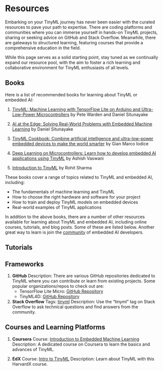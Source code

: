 # Resources

Embarking on your TinyML journey has never been easier with the curated resources to pave your path to expertise. There are coding platforms and communities where you can immerse yourself in hands-on TinyML projects, sharing or seeking advice on GitHub and Stack Overflow. Meanwhile, there are gateways to structured learning, featuring courses that provide a comprehensive education in the field. 

While this page serves as a solid starting point, stay tuned as we continually expand our resource pool, with the aim to foster a rich learning and collaborative environment for TinyML enthusiasts of all levels.

## Books

Here is a list of recommended books for learning about TinyML or embedded AI:

1. [TinyML: Machine Learning with TensorFlow Lite on Arduino and Ultra-Low-Power Microcontrollers](https://www.amazon.com/TinyML-Learning-TensorFlow-Ultra-Low-Power-Microcontrollers/dp/1492052043) by Pete Warden and Daniel Situnayake
   
2. [AI at the Edge: Solving Real-World Problems with Embedded Machine Learning](https://www.oreilly.com/library/view/ai-at-the/9781098120191/) by Daniel Situnayake

3. [TinyML Cookbook: Combine artificial intelligence and ultra-low-power embedded devices to make the world smarter](https://www.amazon.com/TinyML-Cookbook-artificial-intelligence-ultra-low-power/dp/180181497X) by Gian Marco Iodice

4. [Deep Learning on Microcontrollers: Learn how to develop embedded AI applications using TinyML](https://www.amazon.com/Deep-Learning-Microcontrollers-Applications-Embedded/dp/1803234378/) by Ashish Vaswani

5. [Introduction to TinyML](https://www.amazon.com/Introduction-TinyML-Rohit-Sharma/dp/B0B5Q281L9) by Rohit Sharma

These books cover a range of topics related to TinyML and embedded AI, including:

* The fundamentals of machine learning and TinyML
* How to choose the right hardware and software for your project
* How to train and deploy TinyML models on embedded devices
* Real-world examples of TinyML applications

In addition to the above books, there are a number of other resources available for learning about TinyML and embedded AI, including online courses, tutorials, and blog posts. Some of these are listed below. Another great way to learn is join the [community](./community.qmd) of embedded AI developers.

## Tutorials

## Frameworks

1. **GitHub**
   Description: There are various GitHub repositories dedicated to TinyML where you can contribute or learn from existing projects. Some popular organizations/repos to check out are:
   - TensorFlow Lite Micro: [GitHub Repository](https://github.com/tensorflow/tflite-micro)
   - TinyML4D: [GitHub Repository](https://github.com/tinyML4D/tinyML4D)
   
2. **Stack Overflow**
   Tags: [tinyml](https://stackoverflow.com/questions/tagged/tinyml)
   Description: Use the "tinyml" tag on Stack Overflow to ask technical questions and find answers from the community.

## Courses and Learning Platforms

1. **Coursera**
   Course: [Introduction to Embedded Machine Learning](https://www.coursera.org/learn/introduction-to-embedded-machine-learning)
   Description: A dedicated course on Coursera to learn the basics and advances of TinyML.
   
2. **EdX**
   Course: [Intro to TinyML](https://www.edx.org/professional-certificate/harvardx-tiny-machine-learning)
   Description: Learn about TinyML with this HarvardX course.